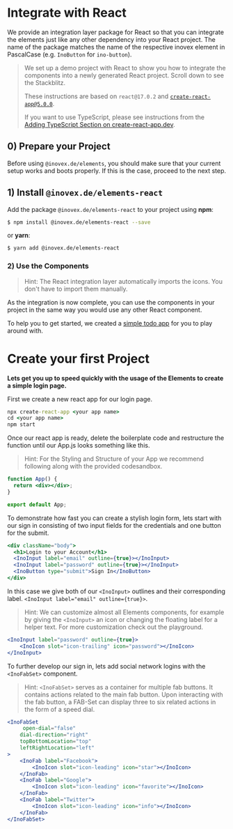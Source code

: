
<Meta title="Docs/Framework Integration/React" />

# Integrate with React

We provide an integration layer package for React so that you can integrate the elements just like any other dependency
into your React project. The name of the package matches the name of the respective inovex element in PascalCase
(e.g. `InoButton` for `ino-button`).

> We set up a demo project with React to show you how to integrate the components into a newly generated React
> project. Scroll down to see the Stackblitz.
>
> These instructions are based on `react@17.0.2` and [`create-react-app@5.0.0`](https://github.com/facebook/create-react-app).
>
> If you want to use TypeScript, please see instructions from the [Adding TypeScript Section on create-react-app.dev](https://facebook.github.io/create-react-app/docs/adding-typescript).

## 0) Prepare your Project

Before using `@inovex.de/elements`, you should make sure that your current setup works and boots properly.
If this is the case, proceed to the next step.

## 1) Install `@inovex.de/elements-react`

Add the package `@inovex.de/elements-react` to your project using **npm**:

```sh
$ npm install @inovex.de/elements-react --save
```

or **yarn**:

```sh
$ yarn add @inovex.de/elements-react
```

### 2) Use the Components

> Hint: The React integration layer automatically imports the icons. You don't have to import
> them manually.

As the integration is now complete, you can use the components in your project in the same way you would use any other React component.

To help you to get started, we created a [simple todo app](https://codesandbox.io/s/github/inovex/elements-example-react) for you to play around with.

# Create your first Project

**Lets get you up to speed quickly with the usage of the Elements to create a simple login page.**

First we create a new react app for our login page.

```cmd
npx create-react-app <your app name>
cd <your app name>
npm start
```

Once our react app is ready, delete the boilerplate code and restructure the function until our App.js looks something like this.

> Hint: For the Styling and Structure of your App we recommend following along with the provided codesandbox.

```jsx
function App() {
  return <div></div>;
}

export default App;
```

To demonstrate how fast you can create a stylish login form, lets start with our sign in consisting of two input fields for the credentials and one button for the submit.

```jsx
<div className="body">
  <h1>Login to your Account</h1>
  <InoInput label="email" outline={true}></InoInput>
  <InoInput label="password" outline={true}></InoInput>
  <InoButton type="submit">Sign In</InoButton>
</div>
```

In this case we give both of our `<InoInput>` outlines and their corresponding label. `<InoInput label="email" outline={true}>`.

> Hint: We can customize almost all Elements components, for example by giving the `<InoInput>` an icon or changing the floating label for a helper text. For more customization check out the playground.

```jsx
<InoInput label="password" outline={true}>
    <InoIcon slot="icon-trailing" icon="password"></InoIcon>
</InoInput>
```

To further develop our sign in, lets add social network logins with the `<InoFabSet>` component.
> Hint: `<InoFabSet>` serves as a container for multiple fab buttons. It contains actions related to the main fab button. Upon interacting with the fab button, a FAB-Set can display three to six related actions in the form of a speed dial.

```jsx
<InoFabSet
     open-dial="false"
    dial-direction="right"
    topBottomLocation="top"
    leftRightLocation="left"
>
    <InoFab label="Facebook">
        <InoIcon slot="icon-leading" icon="star"></InoIcon>
    </InoFab>
    <InoFab label="Google">
        <InoIcon slot="icon-leading" icon="favorite"></InoIcon>
    </InoFab>
    <InoFab label="Twitter">
        <InoIcon slot="icon-leading" icon="info"></InoIcon>
    </InoFab>
</InoFabSet>
```